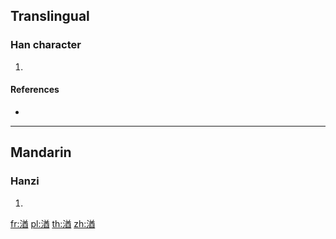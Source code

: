 {{character info/new}}
==Translingual==

===Han character===
{{Han char|rn=85|rad=水|as=09|sn=12|four=|canj=ETCW}}

# {{defn|Han|sort=水09}}

====References====
* {{Han ref|kx=0638.120|dkj=17870|dj=1045.060|hdz=31682.020|uh=6E6D|ud=28269}}

----

==Mandarin==

===Hanzi===
{{cmn-hanzi|pin=[[qiú]] ([[qiu2]])|wg=<sup>2</sup>}}

# {{defn|lang=cmn|sort=水09}}

[[fr:湭]]
[[pl:湭]]
[[th:湭]]
[[zh:湭]]